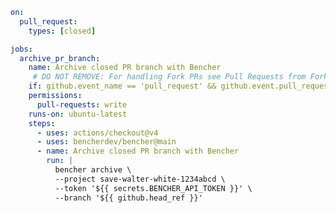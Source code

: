 ```yaml title=".github/workflows/pr_benchmarks_closed.yml"
on:
  pull_request:
    types: [closed]

jobs:
  archive_pr_branch:
    name: Archive closed PR branch with Bencher
     # DO NOT REMOVE: For handling Fork PRs see Pull Requests from Forks
    if: github.event_name == 'pull_request' && github.event.pull_request.head.repo.full_name == github.repository
    permissions:
      pull-requests: write
    runs-on: ubuntu-latest
    steps:
      - uses: actions/checkout@v4
      - uses: bencherdev/bencher@main
      - name: Archive closed PR branch with Bencher
        run: |
          bencher archive \
          --project save-walter-white-1234abcd \
          --token '${{ secrets.BENCHER_API_TOKEN }}' \
          --branch '${{ github.head_ref }}'
```
